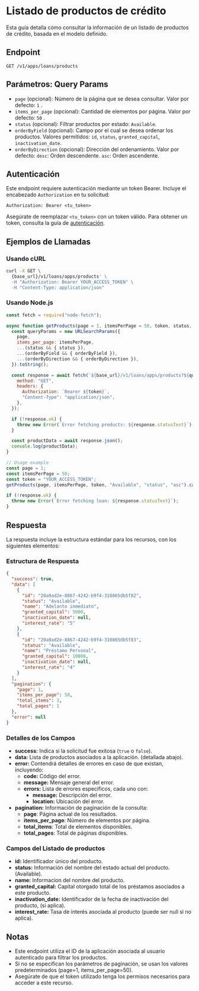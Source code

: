 # Listado de productos de crédito

Esta guía detalla cómo consultar la información de un listado de productos de crédito, basada en el modelo definido.

## Endpoint

`GET /v1/apps/loans/products`

## Parámetros: Query Params

- `page` (opcional): Número de la página que se desea consultar. Valor por defecto: `1` .
- `items_per_page` (opcional): Cantidad de elementos por página. Valor por defecto: `50` .
- `status` (opcional): Filtrar productos por estado: `Available`.
- `orderByField` (opcional): Campo por el cual se desea ordenar los productos. Valores permitidos: `id`, `status`, `granted_capital`, `inactivation_date`.
- `orderByDirection` (opcional): Dirección del ordenamiento. Valor por defecto: `desc`: Orden descendente. `asc`: Orden ascendente.

## Autenticación

Este endpoint requiere autenticación mediante un token Bearer. Incluye el encabezado `Authorization` en tu solicitud:

```
Authorization: Bearer <tu_token>
```

Asegúrate de reemplazar `<tu_token>` con un token válido. Para obtener un token, consulta la guía de [autenticación](/docs/authentication/).

## Ejemplos de Llamadas

### Usando cURL

```bash
curl -X GET \
  {base_url}/v1/loans/apps/products' \
  -H "Authorization: Bearer YOUR_ACCESS_TOKEN" \
  -H "Content-Type: application/json"
```

### Usando Node.js

```javascript
const fetch = require("node-fetch");

async function getProducts(page = 1, itemsPerPage = 50, token, status, orderByField, orderByDirection) {
  const queryParams = new URLSearchParams({
    page,
    items_per_page: itemsPerPage,
    ...(status && { status }),
    ...(orderByField && { orderByField }),
    ...(orderByDirection && { orderByDirection }),
  }).toString();

  const response = await fetch(`${base_url}/v1/loans/apps/products?${queryParams}`, {
    method: "GET",
    headers: {
      Authorization: `Bearer ${token}`,
      "Content-Type": "application/json",
    },
  });

  if (!response.ok) {
    throw new Error(`Error fetching products: ${response.statusText}`);
  }

  const productData = await response.json();
  console.log(productData);
}

// Usage example
const page = 1;
const itemsPerPage = 50;
const token = "YOUR_ACCESS_TOKEN";
getProducts(page, itemsPerPage, token, "Available", "status", "asc").catch(console.error);

if (!response.ok) {
  throw new Error(`Error fetching loan: ${response.statusText}`);
}
```

## Respuesta

La respuesta incluye la estructura estándar para los recursos, con los siguientes elementos:

### Estructura de Respuesta

```json
{
  "success": true,
  "data": [
    {
      "id": "20a9ad2e-8867-4242-b9f4-310865db5f82",
      "status": "Available",
      "name": "Adelanto inmediato",
      "granted_capital": 5000,
      "inactivation_date": null,
      "interest_rate": "5"
    },
    {
      "id": "20a9ad2e-8867-4242-b9f4-310865db5f83",
      "status": "Available",
      "name": "Préstamo Personal",
      "granted_capital": 10000,
      "inactivation_date": null,
      "interest_rate": "4"
    }
  ],
  "pagination": {
    "page": 1,
    "items_per_page": 50,
    "total_items": 3,
    "total_pages": 1
  },
  "error": null
}
```

### Detalles de los Campos

- **success:** Indica si la solicitud fue exitosa (`true` o `false`).
- **data:** Lista de productos asociados a la aplicación. (detallada abajo).
- **error:** Contendrá detalles de errores en caso de que existan, incluyendo:
  - **code:** Código del error.
  - **message:** Mensaje general del error.
  - **errors:** Lista de errores específicos, cada uno con:
    - **message:** Descripción del error.
    - **location:** Ubicación del error.
- **pagination:** Información de paginación de la consulta:
  - **page**: Página actual de los resultados.
  - **items_per_page**: Número de elementos por página.
  - **total_items**: Total de elementos disponibles.
  - **total_pages**: Total de páginas disponibles.

### Campos del Listado de productos

- **id:** Identificador único del producto.
- **status:** Información del nombre del estado actual del producto. (Available).
- **name:** Informacion del nombre del producto.
- **granted_capital:** Capital otorgado total de los préstamos asociados a este producto.
- **inactivation_date:** Identificador de la fecha de inactivación del producto, (si aplica).
- **interest_rate:** Tasa de interés asociada al producto (puede ser null si no aplica).

## Notas

- Este endpoint utiliza el ID de la aplicación asociada al usuario autenticado para filtrar los productos.
- Si no se especifican los parámetros de paginación, se usan los valores predeterminados (page=1, items_per_page=50).
- Asegúrate de que el token utilizado tenga los permisos necesarios para acceder a este recurso.

